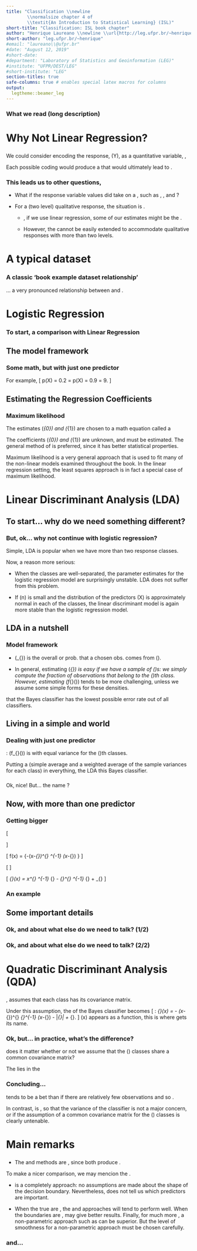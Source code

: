 ```yaml
---
title: "Classification \\newline
        \\normalsize chapter 4 of
        \\textit{An Introduction to Statistical Learning} (ISL)"
short-title: "Classification: ISL book chapter"
author: "Henrique Laureano \\newline \\url{http://leg.ufpr.br/~henrique}"
short-author: "leg.ufpr.br/~henrique"
#email: "laureano\\@ufpr.br"
#date: "August 12, 2019"
#short-date:
#department: "Laboratory of Statistics and Geoinformation (LEG)"
#institute: "UFPR/DEST/LEG"
#short-institute: "LEG"
section-titles: true
safe-columns: true # enables special latex macros for columns
output:
  legtheme::beamer_leg
---
```


### What we read (long description)

\begincols
 \column{.4\linewidth}
  \begin{figure}
   \centering
   \includegraphics[width=.95\textwidth]{book.jpg}
  \end{figure}
 \column{.6\linewidth}
  \begin{figure}
   \centering
   \includegraphics[width=\textwidth]{chap4.png}
  \end{figure}
\endcols

###

\textcolor{beamer@UIUCorange}{Now in a shorter way}

###

\textcolor{beamer@UIUCblue}{What we read (short description)}

\begin{adjustwidth}{2.5em}{0pt}
 At chapter 4 are discussed three of the most widely-used classifiers.
 \begin{itemize}
  \item Logistic Regression
  \item Linear Discriminant Analysis (LDA)
  \item Quadratic Discriminant Analysis (QDA)
 \end{itemize}
\end{adjustwidth}

\textcolor{beamer@UIUCblue}{What we didn't read}

\begin{adjustwidth}{2.5em}{0pt}
More computer-intensive methods are discussed in later chapters, such as
\begin{itemize}
\item Generalized Additive Models (GAM)
\item Trees
\item Random Forests
\item Boosting
\item Support Vector Machines (SVM)
\end{itemize}
\end{adjustwidth}

# Why Not Linear Regression?

###

We could consider encoding the response, \(Y\), as a quantitative
variable, \textcolor{beamer@UIUCblue}{e.g.},

\begin{block}{Predict the medical condition of a patient on the basis of
her symptoms.}
\[
Y = \begin{cases}
  1 & \text{if}~\textcolor{beamer@UIUCblue}{\texttt{stroke}};\\
  2 & \text{if}~\textcolor{beamer@UIUCblue}{\texttt{drug overdose}};\\
  3 & \text{if}~\textcolor{beamer@UIUCblue}{\texttt{epileptic seizure}}.\\
\end{cases}
\]
\end{block}

\pause
\textcolor{beamer@UIUCorange}{Unfortunately, this coding implies an
ordering on the outcomes.}

Each possible coding would produce a
\textcolor{beamer@UIUCblue}{fundamentally different linear model} that
would ultimately lead to \textcolor{beamer@UIUCblue}{different sets of
predictions}.

### This leads us to other questions,

+ What if the response variable values did take on a
  \textcolor{beamer@UIUCblue}{natural ordering}, such as
  \textcolor{beamer@UIUCblue}{\texttt{mild}},
  \textcolor{beamer@UIUCblue}{\texttt{moderate}}, and
  \textcolor{beamer@UIUCblue}{\texttt{severe}}?

+ For a \textcolor{beamer@UIUCblue}{\texttt{binary}} (two level)
  qualitative response, the situation is
  \textcolor{beamer@UIUCblue}{better}.

   - \textcolor{beamer@UIUCblue}{However}, if we use linear regression,
     some of our estimates might be \textcolor{beamer@UIUCblue}{outside}
     the \textcolor{beamer@UIUCblue}{[0, 1] interval}.

   - However, the \textcolor{beamer@UIUCblue}{dummy variable approach}
     cannot be easily extended to accommodate qualitative responses with
     more than two levels.

\pause
\textcolor{beamer@UIUCorange}{For these reasons, it is preferable to use
a classification method that is truly suited for qualitative response
values, such as the ones presented next.}

\begin{block}{Curiously,}
 it turns out that the classifications that we get if we use
 \textcolor{beamer@UIUCblue}{linear regression} to predict a binary
 response will be \textcolor{beamer@UIUCblue}{the same} as for the
 linear discriminant analysis (\textcolor{beamer@UIUCblue}{LDA})
 procedure we discuss later.
\end{block}

# A typical dataset

### A classic 'book example dataset relationship'

\begin{figure}
 \centering
 \includegraphics[width=.8\textwidth]{iBagens/dataset_chap4.png}
\end{figure}

... a very pronounced relationship between
\textcolor{beamer@UIUCorange}{\texttt{balance}} and
\textcolor{beamer@UIUCorange}{\texttt{default}}.

# Logistic Regression

### To start, a comparison with Linear Regression

\begin{figure}
 \centering
 \includegraphics[width=\textwidth]{iBagens/linr-vs-logr.png}
\end{figure}

###

\textcolor{beamer@UIUCorange}{\textit{Logistic regression in two slides}}

## The model framework

### Some math, but with just one predictor

\begin{block}{The model and its relations}
\[
p(X) = \underset{\begin{gathered}
                  \text{\textit{logistic}}\\[-\jot]
                  \text{\textit{function}}\\[-\jot]
                  (\textit{S-shaped})
                 \end{gathered}}{
        \underbrace{\frac{e^{\beta_{0}+\beta_{1}X}}{
         1+e^{\beta_{0}+\beta_{1}X}}}} \Rightarrow
       \underset{\textit{odds}~\in~(0, \infty)}{
        \underbrace{\frac{p(X)}{1-p(X)}}} = e^{\beta_{0}+\beta_{1}X}
       \Rightarrow \underset{\begin{gathered}
                              \text{\textit{log-odds}}\\[-\jot]
                              \text{or}\\[-\jot]
                              \text{\textit{logit}}
                             \end{gathered}}{
                    \underbrace{\log \frac{p(X)}{1-p(X)}}} =
                   \beta_{0}+\beta_{1}X
\]
\end{block}

For example,
\[
p(X) = 0.2~\Rightarrow~\frac{0.2}{1-0.2} = \frac{1}{4}
\quad \textit{ and } \quad
p(X) = 0.9~\Rightarrow~\frac{0.9}{1-0.9} = 9.
\]

## Estimating the Regression Coefficients

### Maximum likelihood

The estimates \(\hat{\beta}_{0}\) and  \(\hat{\beta}_{1}\) are chosen to
\textcolor{beamer@UIUCblue}{maximize} a math equation called a

\begin{block}{\textit{likelihood function}}
 \[
 l(\beta_{0}, \beta_{1}) =
 \prod_{i:y_{i}=1} p(x_{i}) \prod_{i':y_{i'}=0} (1-p(x_{i'})).
 \]
\end{block}

The coefficients \(\hat{\beta}_{0}\) and \(\hat{\beta}_{1}\) are
unknown, and must be estimated. The general method of
\textcolor{beamer@UIUCblue}{maximum likelihood} is preferred, since it
has better statistical properties.

Maximum likelihood is a very general approach that is used to fit many
of the non-linear models examined throughout the book. In the linear
regression setting, the least squares approach is in fact a special case
of maximum likelihood.

# Linear Discriminant Analysis (LDA)

## To start... why do we need something different?

###

\textcolor{beamer@UIUCorange}{Different ideas, sometimes the same results}

###

\textcolor{beamer@UIUCblue}{Different ideas,}

\begin{figure}
 \centering
 \includegraphics[width=\textwidth]{iBagens/logr-vs-lda.jpeg}
\end{figure}

\begin{adjustwidth}{2.5em}{0pt}
 With LDA we model the distribution of the predictors \(X\) separately
 in each of the response classes (i.e. given \(Y\)), and then use Bayes’
 theorem to flip these around into estimates for \(\mathbb{P}[Y = k | X
 = x]\).
\end{adjustwidth}

\pause
\textcolor{beamer@UIUCblue}{Sometimes the same results}

\begin{adjustwidth}{2.5em}{0pt}
 When these distributions are assumed to be normal, it turns out that
 the model is very similar in form to logistic regression.
\end{adjustwidth}

###

\textcolor{beamer@UIUCorange}{But, ok... why not continue with logistic
regression?}

### But, ok... why not continue with logistic regression?

Simple, LDA is popular when we have more than two response classes.

\noindent{\color{beamer@UIUCorange}\rule{\linewidth}{0.25mm}}

Now, a reason more serious: \textcolor{beamer@UIUCblue}{stability}

+ When the classes are well-separated, the parameter estimates for the
  logistic regression model are surprisingly unstable. LDA does not
  suffer from this problem.

+ If \(n\) is small and the distribution of the predictors \(X\) is
  approximately normal in each of the classes, the linear discriminant
  model is again more stable than the logistic regression model.

## LDA in a nutshell

### Model framework

\begin{figure}
 \centering
 \includegraphics[width=\textwidth]{iBagens/lda-def.jpeg}
\end{figure}

+ \(\pi_{\textcolor{red}{k}}\) is the overall or
  \textcolor{beamer@UIUCblue}{prior} prob. that a chosen obs. comes from
  \(\textcolor{red}{k}\).

+ In general, estimating \(\pi_{\textcolor{red}{k}}\) is easy if we have
  a sample of \(\textcolor{beamer@UIUCblue}{Y}\)s: we simply compute the
  fraction of observations that belong to the \(\textcolor{red}{k}\)th
  class. However, estimating
  \(f_{\textcolor{red}{k}}(\textcolor{red}{x})\) tends to be more
  challenging, unless we assume some simple forms for these densities.

\textcolor{beamer@UIUCorange}{Remember from Chap. 2} that the Bayes
classifier has the lowest possible error rate out of all classifiers.

## Living in a simple and \textit{normal} world

### Dealing with just one predictor

\textcolor{beamer@UIUCorange}{Assumptions}:
\(f_{\textcolor{red}{k}}(\textcolor{red}{x})\) is
\textcolor{beamer@UIUCblue}{normal} with equal variance for the
\(\textcolor{red}{k}\)th classes.

\begin{figure}
\centering
\includegraphics[width=\textwidth]{iBagens/lda1-steps.jpeg}
\end{figure}

Putting a \textcolor{beamer@UIUCblue}{hat} (simple average and a
weighted average of the sample variances for each class) in everything,
the LDA \textcolor{beamer@UIUCblue}{approx.} this Bayes classifier.

###

Ok, nice! But... \textcolor{beamer@UIUCblue}{why} the name
\textcolor{beamer@UIUCorange}{linear discriminant analysis}?

\pause
\begin{adjustwidth}{2.5em}{0pt}
 The word \textcolor{beamer@UIUCorange}{linear} stems from the fact that
 the \textcolor{beamer@UIUCorange}{discriminant functions}
 \(\hat{\delta}_{\textcolor{red}{k}}(x)\) are linear functions of \(x\).

 That is, the \textcolor{beamer@UIUCorange}{LDA} decision rule depends on
 \(x\) only through a \textcolor{beamer@UIUCorange}{linear combination}
 of its elements.
\end{adjustwidth}
\noindent{\color{beamer@UIUCorange}\rule{\linewidth}{0.25mm}}
\pause

\begin{block}

\textcolor{beamer@UIUCorange}{LDA} is trying to
\textcolor{beamer@UIUCblue}{approximate} the
\textcolor{beamer@UIUCorange}{Bayes classifier}, which has the
\textcolor{beamer@UIUCblue}{lowest} total
\textcolor{beamer@UIUCblue}{error rate} out of all classifiers
(\textcolor{beamer@UIUCblue}{if} the Gaussian model is correct).

\end{block}

## Now, with more than one predictor

### Getting bigger

\[
\text{More than one predictor}~\Rightarrow~
\begin{gathered}
  \text{Multivariate normal distribution,}\\[-\jot]
  \text{with a class-specific mean vector}\\[-\jot]
  \text{and a common covariance matrix}
\end{gathered}
\]

\noindent{\color{beamer@UIUCorange}\rule{\linewidth}{0.25mm}}
\pause
\[
f(x) = \frac{1}{(2\pi)^{p/2} |\bm{\Sigma}|^{1/2}}
        \exp\Big\{-\frac{1}{2}(x-\mu_{\textcolor{red}{k}})^{\top}
                              \bm{\Sigma}^{-1}
                              (x-\mu_{\textcolor{red}{k}})
            \Big\}
\]

\[ \text{\LARGE{\(\textcolor{beamer@UIUCblue}{\Rightarrow}\)}} \]

\[
\hat{\delta}_{\textcolor{red}{k}}(x) =
x^{\top} \hat{\bm{\Sigma}}^{-1} \hat{\mu}_{\textcolor{red}{k}} -
\frac{1}{2} \hat{\mu}_{\textcolor{red}{k}}^{\top} \hat{\bm{\Sigma}}^{-1}
            \hat{\mu}_{\textcolor{red}{k}} +
\log \hat{\pi}_{\textcolor{red}{k}}
\]

### An example

\begin{figure}
 \centering
 \includegraphics[width=.85\textwidth]{iBagens/lda-ex.png}
\end{figure}

## Some important details

### Ok, and about what else do we need to talk? (1/2)

\begin{figure}
 \centering
 \includegraphics[width=.95\textwidth]{iBagens/threshold-error_rate.png}
\end{figure}

### Ok, and about what else do we need to talk? (2/2)

\begin{figure}
 \centering
 \includegraphics[width=.75\textwidth]{iBagens/roc_curve.png}
\end{figure}

# Quadratic Discriminant Analysis (QDA)

###

\textcolor{beamer@UIUCblue}{Unlike} \textcolor{beamer@UIUCorange}{LDA},
\textcolor{beamer@UIUCorange}{QDA} assumes that each class has its
\textcolor{beamer@UIUCblue}{own} covariance matrix.

Under this assumption, the \textcolor{beamer@UIUCblue}{approximation} of
the Bayes classifier becomes
\[
\textcolor{beamer@UIUCorange}{\text{QLA}}: \quad
\hat{\delta}_{\textcolor{red}{k}}(x) =
- \frac{1}{2} (x-\hat{\mu}_{\textcolor{red}{k}})^{\top}
              \hat{\bm{\Sigma}}_{\textcolor{red}{k}}^{-1}
              (x-\hat{\mu}_{\textcolor{red}{k}})
- \frac{1}{2} \log |\hat{\bm{\Sigma}}_{\textcolor{red}{k}}|
+ \log \hat{\pi}_{\textcolor{red}{k}}.
\]
\(x\) appears as a \textcolor{beamer@UIUCorange}{quadratic} function,
this is where \textcolor{beamer@UIUCorange}{QDA} gets its name.
\pause
\begin{figure}
 \centering
 \includegraphics[width=.7\textwidth]{iBagens/qda-ex.png}
\end{figure}

### Ok, but... in practice, what's the difference?

\textcolor{beamer@UIUCblue}{Why} does it matter whether or not we assume
that the \(\textcolor{red}{K}\) classes share a common covariance
matrix?

The \textcolor{beamer@UIUCblue}{answer} lies in the
\textcolor{beamer@UIUCorange}{bias-variance trade-off.}

\begin{figure} \centering
\includegraphics[width=.85\textwidth]{iBagens/bias-variance_trade-off.jpeg}
\end{figure}

### Concluding...

\textcolor{beamer@UIUCorange}{LDA} tends to be a
\textcolor{beamer@UIUCblue}{better} bet than
\textcolor{beamer@UIUCorange}{QDA} if there are relatively few
observations and so \textcolor{beamer@UIUCblue}{reducing variance is
crucial}.

In contrast, \textcolor{beamer@UIUCorange}{QDA} is
\textcolor{beamer@UIUCblue}{recommended if the data set is very large},
so that the variance of the classifier is not a major concern, or if the
assumption of a common covariance matrix for the \(\textcolor{red}{K}\)
classes is clearly untenable.

# Main remarks

###

+ The \textcolor{beamer@UIUCorange}{logistic regression} and
  \textcolor{beamer@UIUCorange}{LDA} methods are
  \textcolor{beamer@UIUCblue}{closely connected}, since both produce
  \textcolor{beamer@UIUCblue}{linear decision boundaries}.

To make a nicer comparison, we may mencion the
\textcolor{beamer@UIUCorange}{KNN}.

+ \textcolor{beamer@UIUCorange}{KNN} is a completely
  \textcolor{beamer@UIUCblue}{non-parametric} approach: no assumptions
  are made about the shape of the decision boundary. Nevertheless,
  \textcolor{beamer@UIUCorange}{KNN} does not tell us which predictors
  are important.
\noindent{\color{beamer@UIUCorange}\rule{\linewidth}{0.25mm}}

+ When the true
\textcolor{beamer@UIUCblue}{decision boundaries} are
  \textcolor{beamer@UIUCblue}{linear}, the
  \textcolor{beamer@UIUCorange}{LDA} and
  \textcolor{beamer@UIUCorange}{logistic regression} approaches will
  tend to perform well. When the boundaries are
  \textcolor{beamer@UIUCblue}{moderately non-linear},
  \textcolor{beamer@UIUCorange}{QDA} may give better results. Finally,
  for much more \textcolor{beamer@UIUCblue}{complicated decision
  boundaries}, a non-parametric approach such as
  \textcolor{beamer@UIUCorange}{KNN} can be superior. But the level of
  smoothness for a non-parametric approach must be chosen carefully.

### and...

\begin{figure} \centering \includegraphics[width=.5\textwidth]{end.jpg}
\end{figure}
\hfill \small \href{mailto:laureano@ufpr.br}{laureano@ufpr.br}
